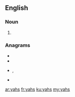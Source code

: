 ==English==

===Noun===
{{head|en|noun plural form}}

# {{plural of|yah|lang=en}}

===Anagrams===
* {{l|en|ashy}}
* {{l|en|hays}}
* {{l|en|shay}}, {{l|en|Shay}}
* {{l|en|SYHA}}

[[ar:yahs]]
[[fr:yahs]]
[[ku:yahs]]
[[my:yahs]]